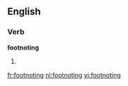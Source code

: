 ==English==

===Verb===
'''footnoting'''

# {{present participle of|[[footnote]]}}

[[fr:footnoting]]
[[nl:footnoting]]
[[vi:footnoting]]